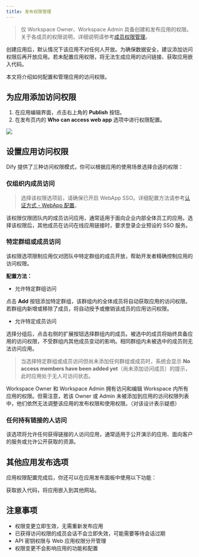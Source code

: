 ```yaml
---
title: 发布权限管理
---
```


> 仅 Workspace Owner、Workspace Admin 具备创建和发布应用的权限。关于各成员的权限说明，详细说明请参考[成员权限管理](/zh-cn/administrator-guide/members-management#成员权限管理)。

创建应用后，默认情况下该应用不对任何人开放。为确保数据安全，建议添加访问权限后再开放应用。若未配置应用权限，将无法生成应用的访问链接、获取应用嵌入代码。

本文将介绍如何配置和管理应用的访问权限。

## 为应用添加访问权限

1. 在应用编辑界面，点击右上角的 **Publish** 按钮。
2. 在发布页内的 **Who can access web app** 选项中进行权限配置。

![](https://assets-docs.dify.ai/2025/04/620c671984aa3a8c6c874af6d8ddaec7.png)

## 设置应用访问权限

Dify 提供了三种访问权限模式，你可以根据应用的使用场景选择合适的权限：

### 仅组织内成员访问

> 选择该权限选项前，请确保已开启 WebApp SSO。详细配置方法请参考[认证方式 - WebApp 配置](/zh-cn/administrator-guide/authentication#webapp-配置)。

该权限仅限团队内的成员访问应用，通常适用于面向企业内部全体员工的应用。选择该权限后，其他成员在访问在线应用链接时，要求登录企业预设的 SSO 服务。

### 特定群组或成员访问

该权限选项限制应用仅对团队中特定群组的成员开放，帮助开发者精确控制应用的访问权限。

**配置方法：**

- 允许特定群组访问

点击 **Add** 按钮添加特定群组，该群组内的全体成员将自动获取应用的访问权限。若群组内新增或移除了成员，将自动授予或撤销该成员的应用访问权限。

- 允许特定成员访问

选择分组后，点击右侧的扩展按钮选择群组内的成员。被选中的成员将始终具备应用的访问权限，不受群组内其他成员变动的影响。相同群组内未被选中的成员则无法访问应用。

> 当选择特定群组或成员访问但尚未添加任何群组或成员时，系统会显示 **No access members have been added yet**（尚未添加访问成员）的提示，此时应用处于无人可访问状态。

<Info>
    Workspace Owner 和 Workspace Admin 拥有访问和编辑 Workspace 内所有应用的权限。但需注意，若该 Owner 或 Admin 未被添加到应用的访问权限列表中，他们依然无法调整该应用的发布权限和使用权限。（对该设计表示疑惑）
</Info>

### 任何持有链接的人访问

该选项将允许任何获得链接的人访问应用，通常适用于公开演示的应用、面向客户的服务或允许公开获取的资源。

## 其他应用发布选项

应用权限配置完成后，你还可以在应用发布面板中使用以下功能：

<Card title="嵌入网站" icon="link" href="/zh-cn/user-guide/application-publishing/embedding-in-websites">
  获取嵌入代码，将应用嵌入到其他网站。
</Card>

## 注意事项

- 权限变更立即生效，无需重新发布应用
- 已获得访问权限的成员会话不会立即失效，可能需要等待会话过期
- API 密钥权限与 Web 应用权限分开管理
- 权限变更不会影响应用的功能和配置
